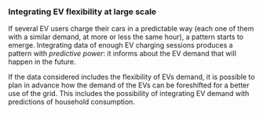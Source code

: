 ### Integrating EV flexibility at large scale

If several EV users charge their cars in a predictable way (each one of them with a similar demand, at more or less the same hour), a pattern starts to emerge. Integrating data of enough EV charging sessions produces a pattern with *predictive power*: it informs about the EV demand that will happen in the future. 

If the data considered includes the flexibility of EVs demand, it is possible to plan in advance how the demand of the EVs can be foreshifted for a better use of the grid. This includes the possibility of integrating EV demand with predictions of household consumption. 

